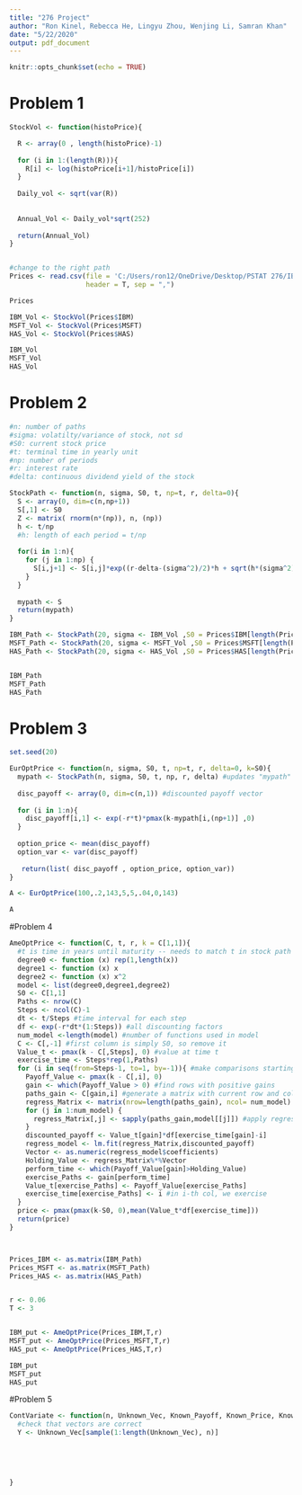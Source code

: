 ---
title: "276 Project"
author: "Ron Kinel, Rebecca He, Lingyu Zhou, Wenjing Li, Samran Khan"
date: "5/22/2020"
output: pdf_document
---

```{r setup, include=FALSE}
knitr::opts_chunk$set(echo = TRUE)
```


# Problem 1

```{r p1}
StockVol <- function(histoPrice){

  R <- array(0 , length(histoPrice)-1)
  
  for (i in 1:(length(R))){
    R[i] <- log(histoPrice[i+1]/histoPrice[i])
  }
  
  Daily_vol <- sqrt(var(R))
  
  
  Annual_Vol <- Daily_vol*sqrt(252)
  
  return(Annual_Vol)
}


#change to the right path
Prices <- read.csv(file = 'C:/Users/ron12/OneDrive/Desktop/PSTAT 276/IBM-MSFT-HAS.csv', 
                   header = T, sep = ",")

Prices

IBM_Vol <- StockVol(Prices$IBM)
MSFT_Vol <- StockVol(Prices$MSFT)
HAS_Vol <- StockVol(Prices$HAS)

IBM_Vol
MSFT_Vol
HAS_Vol
```


# Problem 2

```{r p2}
#n: number of paths
#sigma: volatilty/variance of stock, not sd
#S0: current stock price
#t: terminal time in yearly unit
#np: number of periods
#r: interest rate
#delta: continuous dividend yield of the stock

StockPath <- function(n, sigma, S0, t, np=t, r, delta=0){
  S <- array(0, dim=c(n,np+1))
  S[,1] <- S0
  Z <- matrix( rnorm(n*(np)), n, (np))
  h <- t/np 
  #h: length of each period = t/np
  
  for(i in 1:n){
    for (j in 1:np) {
      S[i,j+1] <- S[i,j]*exp((r-delta-(sigma^2)/2)*h + sqrt(h*(sigma^2))*Z[i,j])
    }
  }
  
  mypath <- S
  return(mypath)
}

IBM_Path <- StockPath(20, sigma <- IBM_Vol ,S0 = Prices$IBM[length(Prices$IBM)] , 3 ,6,.06,0)
MSFT_Path <- StockPath(20, sigma <- MSFT_Vol ,S0 = Prices$MSFT[length(Prices$MSFT)] , 3 ,6,.06,0)
HAS_Path <- StockPath(20, sigma <- HAS_Vol ,S0 = Prices$HAS[length(Prices$HAS)] , 3 ,6,.06,0)


IBM_Path
MSFT_Path
HAS_Path

```


# Problem 3

```{r p3}
set.seed(20)

EurOptPrice <- function(n, sigma, S0, t, np=t, r, delta=0, k=S0){
  mypath <- StockPath(n, sigma, S0, t, np, r, delta) #updates "mypath" from problem 2 with new values.
  
  disc_payoff <- array(0, dim=c(n,1)) #discounted payoff vector
  
  for (i in 1:n){
    disc_payoff[i,1] <- exp(-r*t)*pmax(k-mypath[i,(np+1)] ,0)
  }
  
  option_price <- mean(disc_payoff)
  option_var <- var(disc_payoff)
  
   return(list( disc_payoff , option_price, option_var))
}

A <- EurOptPrice(100,.2,143,5,5,.04,0,143)

A

```

#Problem 4

```{r}
AmeOptPrice <- function(C, t, r, k = C[1,1]){
  #t is time in years until maturity -- needs to match t in stock path function?
  degree0 <- function (x) rep(1,length(x)) 
  degree1 <- function (x) x
  degree2 <- function (x) x^2
  model <- list(degree0,degree1,degree2) 
  S0 <- C[1,1]
  Paths <- nrow(C)
  Steps <- ncol(C)-1
  dt <- t/Steps #time interval for each step
  df <- exp(-r*dt*(1:Steps)) #all discounting factors
  num_model <-length(model) #number of functions used in model
  C <- C[,-1] #first column is simply S0, so remove it 
  Value_t <- pmax(k - C[,Steps], 0) #value at time t
  exercise_time <- Steps*rep(1,Paths)
  for (i in seq(from=Steps-1, to=1, by=-1)){ #make comparisons starting from the last two column
    Payoff_Value <- pmax(k - C[,i], 0) 
    gain <- which(Payoff_Value > 0) #find rows with positive gains
    paths_gain <- C[gain,i] #generate a matrix with current row and column
    regress_Matrix <- matrix(nrow=length(paths_gain), ncol= num_model)
    for (j in 1:num_model) {
      regress_Matrix[,j] <- sapply(paths_gain,model[[j]]) #apply regression on current matrix
    }
    discounted_payoff <- Value_t[gain]*df[exercise_time[gain]-i]
    regress_model <- lm.fit(regress_Matrix,discounted_payoff)
    Vector <- as.numeric(regress_model$coefficients)   
    Holding_Value <- regress_Matrix%*%Vector
    perform_time <- which(Payoff_Value[gain]>Holding_Value)
    exercise_Paths <- gain[perform_time]
    Value_t[exercise_Paths] <- Payoff_Value[exercise_Paths]
    exercise_time[exercise_Paths] <- i #in i-th col, we exercise
  }
  price <- pmax(pmax(k-S0, 0),mean(Value_t*df[exercise_time]))
  return(price)
}



Prices_IBM <- as.matrix(IBM_Path)
Prices_MSFT <- as.matrix(MSFT_Path)
Prices_HAS <- as.matrix(HAS_Path)


r <- 0.06
T <- 3


IBM_put <- AmeOptPrice(Prices_IBM,T,r)
MSFT_put <- AmeOptPrice(Prices_MSFT,T,r)
HAS_put <- AmeOptPrice(Prices_HAS,T,r)

IBM_put
MSFT_put
HAS_put
```

#Problem 5


```{r p5}
ContVariate <- function(n, Unknown_Vec, Known_Payoff, Known_Price, Known_Var){
  #check that vectors are correct
  Y <- Unknown_Vec[sample(1:length(Unknown_Vec), n)]
  
  
  
  
  
}

```



